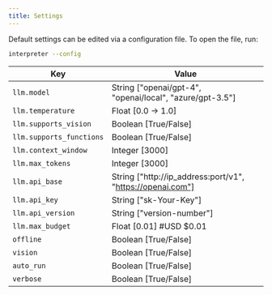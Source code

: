 ```yaml
---
title: Settings
---
```


Default settings can be edited via a configuration file. To open the file, run:

```bash
interpreter --config
```

| Key                     | Value            |
|-------------------------|------------------|
| `llm.model`             | String ["openai/gpt-4", "openai/local", "azure/gpt-3.5"]|
| `llm.temperature`       | Float [0.0 -> 1.0]                 |
| `llm.supports_vision`   | Boolean [True/False]                 |
| `llm.supports_functions`| Boolean [True/False]                 |
| `llm.context_window`    | Integer [3000]                 |
| `llm.max_tokens`        | Integer [3000]                 |
| `llm.api_base`          | String ["http://ip_address:port/v1", "https://openai.com"]|
| `llm.api_key`           | String ["sk-Your-Key"]                 |
| `llm.api_version`       | String ["version-number"]                 |
| `llm.max_budget`        | Float [0.01] #USD $0.01                |
| `offline`               | Boolean [True/False]                 |
| `vision`                | Boolean [True/False]                 |
| `auto_run`              | Boolean [True/False]                 |
| `verbose`               | Boolean [True/False]                 |
